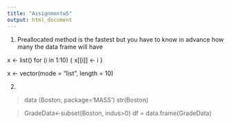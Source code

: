 ```yaml
---
title: "Assignmentw5"
output: html_document
---
```


1)
Preallocated  method  is the fastest but you have to know in advance  how many the data frame will have

x <- list()
for (i in 1:10) {
    x[[i]] <- i
}

x <- vector(mode = "list", length = 10)



2)

> data (Boston, package='MASS')
> str(Boston)

> GradeData<-subset(Boston, indus>0)
> df = data.frame(GradeData)



